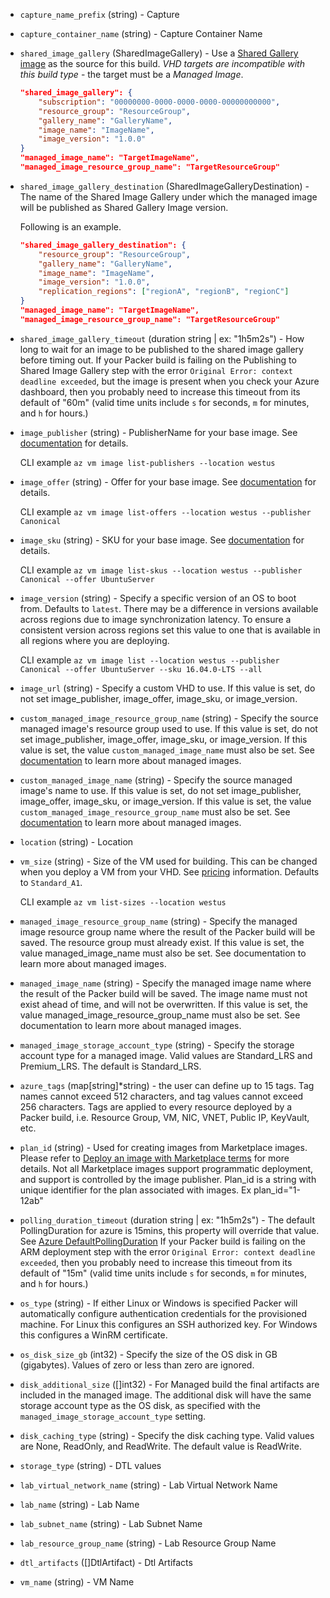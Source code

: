 <!-- Code generated from the comments of the Config struct in builder/azure/dtl/config.go; DO NOT EDIT MANUALLY -->

-   `capture_name_prefix` (string) - Capture
    
-   `capture_container_name` (string) - Capture Container Name
-   `shared_image_gallery` (SharedImageGallery) - Use a [Shared Gallery
    image](https://azure.microsoft.com/en-us/blog/announcing-the-public-preview-of-shared-image-gallery/)
    as the source for this build. *VHD targets are incompatible with this
    build type* - the target must be a *Managed Image*.
    
    ```json
    "shared_image_gallery": {
        "subscription": "00000000-0000-0000-0000-00000000000",
        "resource_group": "ResourceGroup",
        "gallery_name": "GalleryName",
        "image_name": "ImageName",
        "image_version": "1.0.0"
    }
    "managed_image_name": "TargetImageName",
    "managed_image_resource_group_name": "TargetResourceGroup"
    ```
    
-   `shared_image_gallery_destination` (SharedImageGalleryDestination) - The name of the Shared Image Gallery under which the managed image will be published as Shared Gallery Image version.
    
    Following is an example.
    
    ```json
    "shared_image_gallery_destination": {
        "resource_group": "ResourceGroup",
        "gallery_name": "GalleryName",
        "image_name": "ImageName",
        "image_version": "1.0.0",
        "replication_regions": ["regionA", "regionB", "regionC"]
    }
    "managed_image_name": "TargetImageName",
    "managed_image_resource_group_name": "TargetResourceGroup"
    ```
    
-   `shared_image_gallery_timeout` (duration string | ex: "1h5m2s") - How long to wait for an image to be published to the shared image
    gallery before timing out. If your Packer build is failing on the
    Publishing to Shared Image Gallery step with the error `Original Error:
    context deadline exceeded`, but the image is present when you check your
    Azure dashboard, then you probably need to increase this timeout from
    its default of "60m" (valid time units include `s` for seconds, `m` for
    minutes, and `h` for hours.)
    
-   `image_publisher` (string) - PublisherName for your base image. See
    [documentation](https://azure.microsoft.com/en-us/documentation/articles/resource-groups-vm-searching/)
    for details.
    
    CLI example `az vm image list-publishers --location westus`
    
-   `image_offer` (string) - Offer for your base image. See
    [documentation](https://azure.microsoft.com/en-us/documentation/articles/resource-groups-vm-searching/)
    for details.
    
    CLI example
    `az vm image list-offers --location westus --publisher Canonical`
    
-   `image_sku` (string) - SKU for your base image. See
    [documentation](https://azure.microsoft.com/en-us/documentation/articles/resource-groups-vm-searching/)
    for details.
    
    CLI example
    `az vm image list-skus --location westus --publisher Canonical --offer UbuntuServer`
    
-   `image_version` (string) - Specify a specific version of an OS to boot from.
    Defaults to `latest`. There may be a difference in versions available
    across regions due to image synchronization latency. To ensure a consistent
    version across regions set this value to one that is available in all
    regions where you are deploying.
    
    CLI example
    `az vm image list --location westus --publisher Canonical --offer UbuntuServer --sku 16.04.0-LTS --all`
    
-   `image_url` (string) - Specify a custom VHD to use. If this value is set, do
    not set image_publisher, image_offer, image_sku, or image_version.
    
-   `custom_managed_image_resource_group_name` (string) - Specify the source managed image's resource group used to use. If this
    value is set, do not set image\_publisher, image\_offer, image\_sku, or
    image\_version. If this value is set, the value
    `custom_managed_image_name` must also be set. See
    [documentation](https://docs.microsoft.com/en-us/azure/storage/storage-managed-disks-overview#images)
    to learn more about managed images.
    
-   `custom_managed_image_name` (string) - Specify the source managed image's name to use. If this value is set, do
    not set image\_publisher, image\_offer, image\_sku, or image\_version.
    If this value is set, the value
    `custom_managed_image_resource_group_name` must also be set. See
    [documentation](https://docs.microsoft.com/en-us/azure/storage/storage-managed-disks-overview#images)
    to learn more about managed images.
    
-   `location` (string) - Location
-   `vm_size` (string) - Size of the VM used for building. This can be changed when you deploy a
    VM from your VHD. See
    [pricing](https://azure.microsoft.com/en-us/pricing/details/virtual-machines/)
    information. Defaults to `Standard_A1`.
    
    CLI example `az vm list-sizes --location westus`
    
-   `managed_image_resource_group_name` (string) - Specify the managed image resource group name where the result of the
    Packer build will be saved. The resource group must already exist. If
    this value is set, the value managed_image_name must also be set. See
    documentation to learn more about managed images.
    
-   `managed_image_name` (string) - Specify the managed image name where the result of the Packer build will
    be saved. The image name must not exist ahead of time, and will not be
    overwritten. If this value is set, the value
    managed_image_resource_group_name must also be set. See documentation to
    learn more about managed images.
    
-   `managed_image_storage_account_type` (string) - Specify the storage account
    type for a managed image. Valid values are Standard_LRS and Premium_LRS.
    The default is Standard_LRS.
    
-   `azure_tags` (map[string]\*string) - the user can define up to 15
    tags. Tag names cannot exceed 512 characters, and tag values cannot exceed
    256 characters. Tags are applied to every resource deployed by a Packer
    build, i.e. Resource Group, VM, NIC, VNET, Public IP, KeyVault, etc.
    
-   `plan_id` (string) - Used for creating images from Marketplace images. Please refer to
    [Deploy an image with Marketplace
    terms](https://aka.ms/azuremarketplaceapideployment) for more details.
    Not all Marketplace images support programmatic deployment, and support
    is controlled by the image publisher.
    Plan_id is a string with unique identifier for the plan associated with images.
    Ex plan_id="1-12ab"
    
-   `polling_duration_timeout` (duration string | ex: "1h5m2s") - The default PollingDuration for azure is 15mins, this property will override
    that value. See [Azure DefaultPollingDuration](https://godoc.org/github.com/Azure/go-autorest/autorest#pkg-constants)
    If your Packer build is failing on the
    ARM deployment step with the error `Original Error:
    context deadline exceeded`, then you probably need to increase this timeout from
    its default of "15m" (valid time units include `s` for seconds, `m` for
    minutes, and `h` for hours.)
    
-   `os_type` (string) - If either Linux or Windows is specified Packer will
    automatically configure authentication credentials for the provisioned
    machine. For Linux this configures an SSH authorized key. For Windows
    this configures a WinRM certificate.
    
-   `os_disk_size_gb` (int32) - Specify the size of the OS disk in GB
    (gigabytes). Values of zero or less than zero are ignored.
    
-   `disk_additional_size` ([]int32) - For Managed build the final artifacts are included in the managed image.
    The additional disk will have the same storage account type as the OS
    disk, as specified with the `managed_image_storage_account_type`
    setting.
    
-   `disk_caching_type` (string) - Specify the disk caching type. Valid values
    are None, ReadOnly, and ReadWrite. The default value is ReadWrite.
    
-   `storage_type` (string) - DTL values
    
-   `lab_virtual_network_name` (string) - Lab Virtual Network Name
-   `lab_name` (string) - Lab Name
-   `lab_subnet_name` (string) - Lab Subnet Name
-   `lab_resource_group_name` (string) - Lab Resource Group Name
-   `dtl_artifacts` ([]DtlArtifact) - Dtl Artifacts
-   `vm_name` (string) - VM Name